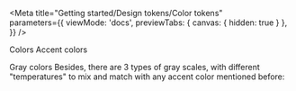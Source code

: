
<Meta 
	title="Getting started/Design tokens/Color tokens"  
	parameters={{
		viewMode: 'docs',
		previewTabs: { 
			canvas: { hidden: true } 
		},
	}}
/>

<Story 
	name="Accent colors">
    <LargeTitle marginBottom={4} marginX={-4}>Colors</LargeTitle>
	<TitleOne marginBottom={4}>Accent colors</TitleOne>
    <AccentColorSwatches/>
</Story>

<Story 
	name="Gray colors">
    <TitleOne marginBottom={4}>Gray colors</TitleOne>
    <Body marginBottom={4}>Besides, there are 3 types of gray scales, with different "temperatures" to mix and match with any accent color mentioned before:</Body>
    <GrayColorSwatches/>
</Story>